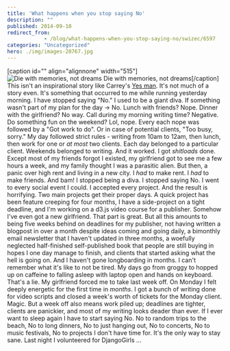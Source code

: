 ```yaml
---
title: 'What happens when you stop saying No'
description: ""
published: 2014-09-10
redirect_from: 
            - /blog/what-happens-when-you-stop-saying-no/swizec/6597
categories: "Uncategorized"
hero: ./img/images-20767.jpg
---
```

\[caption id=&quot;&quot; align=&quot;alignnone&quot; width=&quot;515&quot;]![Die with memories, not dreams](./img/images-20767.jpg "Die with memories, not dreams") Die with memories, not dreams\[/caption] This isn&#x27;t an inspirational story like Carrey&#x27;s [Yes man](http://www.amazon.com/Yes-Man-Blu-ray-Jim-Carrey/dp/B001FB55M6%3FSubscriptionId%3D0G81C5DAZ03ZR9WH9X82%26tag%3Dageewitahat-20%26linkCode%3Dxm2%26camp%3D2025%26creative%3D165953%26creativeASIN%3DB001FB55M6 "Yes Man [Blu-ray]"). It&#x27;s not much of a story even. It&#x27;s something that occurred to me while running yesterday morning. I have stopped saying &quot;No.&quot; I used to be a giant diva. If something wasn&#x27;t part of my plan for the day -&gt; No. Lunch with friends? Nope. Dinner with the girlfriend? No way. Call during my morning writing time? Negative. Do something fun on the weekend? Lol, nope. Every each nope was followed by a &quot;Got work to do&quot;. Or in case of potential clients, &quot;Too busy, sorry.&quot; My day followed strict rules - writing from 10am to 12am, then lunch, then work for one or _at most_ two clients. Each day belonged to a particular client. Weekends belonged to writing. And it worked. I got _shitloads_ done. Except most of my friends forgot I existed, my girlfriend got to see me a few hours a week, and my family thought I was a parasitic alien. But then, a panic over high rent and living in a new city. I _had_ to make rent. I _had_ to make friends. And bam! I stopped being a diva. I stopped saying No. I went to every social event I could. I accepted every project. And the result is horrifying. Two main projects get their proper days. A quick project has been feature creeping for four months, I have a side-project on a tight deadline, and I&#x27;m working on a d3.js video course for a publisher. Somehow I&#x27;ve even got a new girlfriend. That part is great. But all this amounts to being five weeks behind on deadlines for my publisher, not having written a blogpost in over a month despite ideas coming and going daily, a bimonthly email newsletter that I haven&#x27;t updated in three months, a woefully neglected half-finished self-published book that people are still buying in hopes I one day manage to finish, and clients that started asking what the hell is going on. And I haven&#x27;t gone longboarding in months. I can&#x27;t remember what it&#x27;s like to not be tired. My days go from groggy to hopped up on caffeine to falling asleep with laptop open and hands on keyboard. That&#x27;s a lie. My girlfriend forced me to take last week off. On Monday I felt deeply energetic for the first time in _months_. I got a bunch of writing done for video scripts and closed a week&#x27;s worth of tickets for the Monday client. Magic. But a week off also means work piled up; deadlines are tighter, clients are panickier, and most of my writing looks deader than ever. If I ever want to sleep again I have to start saying No. No to random trips to the beach, No to long dinners, No to just hanging out, No to concerts, No to music festivals, No to projects I don&#x27;t have time for. It&#x27;s the only way to stay sane. Last night I volunteered for DjangoGirls ...

